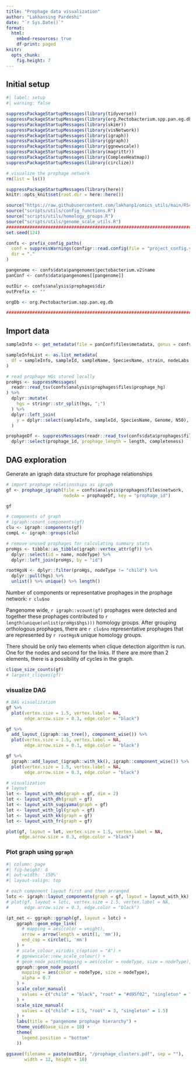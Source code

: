 ```yaml
---
title: "Prophage data visualization"
author: "Lakhansing Pardeshi"
date: "`r Sys.Date()`"
format: 
  html: 
    embed-resources: true
    df-print: paged
knitr: 
  opts_chunk:
    fig.height: 7
---
```


## Initial setup

```r
#| label: setup
#| warning: false

suppressPackageStartupMessages(library(tidyverse))
suppressPackageStartupMessages(library(org.Pectobacterium.spp.pan.eg.db))
suppressPackageStartupMessages(library(skimr))
suppressPackageStartupMessages(library(visNetwork))
suppressPackageStartupMessages(library(igraph))
suppressPackageStartupMessages(library(ggraph))
suppressPackageStartupMessages(library(ggnewscale))
suppressPackageStartupMessages(library(magrittr))
suppressPackageStartupMessages(library(ComplexHeatmap))
suppressPackageStartupMessages(library(circlize))

# visualize the prophage network
rm(list = ls())

suppressPackageStartupMessages(library(here))
knitr::opts_knit$set(root.dir = here::here())

source("https://raw.githubusercontent.com/lakhanp1/omics_utils/main/RScripts/utils.R")
source("scripts/utils/config_functions.R")
source("scripts/utils/homology_groups.R")
source("scripts/utils/genome_scale_utils.R")
################################################################################
set.seed(124)

confs <- prefix_config_paths(
  conf = suppressWarnings(configr::read.config(file = "project_config.yaml")),
  dir = "."
)

pangenome <- confs$data$pangenomes$pectobacterium.v2$name
panConf <- confs$data$pangenomes[[pangenome]]

outDir <- confs$analysis$prophages$dir
outPrefix <- ""

orgDb <- org.Pectobacterium.spp.pan.eg.db

################################################################################
```


## Import data

```r
sampleInfo <- get_metadata(file = panConf$files$metadata, genus = confs$genus)

sampleInfoList <- as.list_metadata(
  df = sampleInfo, sampleId, sampleName, SpeciesName, strain, nodeLabs, Genome
)

# read prophage HGs stored locally
proHgs <- suppressMessages(
  readr::read_tsv(confs$analysis$prophages$files$prophage_hg)
) %>% 
  dplyr::mutate(
    hgs = stringr::str_split(hgs, ";")
  ) %>% 
  dplyr::left_join(
    y = dplyr::select(sampleInfo, sampleId, SpeciesName, Genome, N50), by = "sampleId"
  ) 

prophageDf <- suppressMessages(readr::read_tsv(confs$data$prophages$files$data)) %>% 
  dplyr::select(prophage_id, prophage_length = length, completeness)

```

## DAG exploration

Generate an igraph data structure for prophage relationships

```r
# import prophage relationships as igraph
gf <- prophage_igraph(file = confs$analysis$prophages$files$network,
                      nodeAn = prophageDf, key = "prophage_id")

gf
```


```r
# components of graph
# igraph::count_components(gf)
clu <- igraph::components(gf)
compL <- igraph::groups(clu)

# remove unused prophages for calculating summary stats
proHgs <- tibble::as_tibble(igraph::vertex_attr(gf)) %>% 
  dplyr::select(id = name, nodeType) %>% 
  dplyr::left_join(proHgs, by = "id")

rootHgsN <- dplyr::filter(proHgs, nodeType != "child") %>% 
  dplyr::pull(hgs) %>% 
  unlist() %>% unique() %>% length()

```

Number of components or representative prophages in the prophage network: `r clu$no`

Pangenome wide, `r igraph::vcount(gf)` prophages were detected and together these
prophages contributed to `r length(unique(unlist(proHgs$hgs)))` homology groups.
After grouping orthologous prophages, there are `r clu$no` representative 
prophages that are represented by `r rootHgsN` unique homology groups.


There should be only two elements when clique detection algorithm is run. One 
for the nodes and second for the links. If there are more than 2 elements, there
is a possibility of cycles in the graph.

```r
clique_size_counts(gf)
# largest_cliques(gf)
```

### visualize DAG

```r
# DAG visualization 
gf %>% 
  plot(vertex.size = 1.5, vertex.label = NA,
       edge.arrow.size = 0.3, edge.color = "black")

gf %>% 
  add_layout_(igraph::as_tree(), component_wise()) %>% 
  plot(vertex.size = 1.5, vertex.label = NA,
       edge.arrow.size = 0.3, edge.color = "black")

gf %>% 
  igraph::add_layout_(igraph::with_kk(), igraph::component_wise()) %>%
  plot(vertex.size = 1.5, vertex.label = NA,
       edge.arrow.size = 0.3, edge.color = "black")

# visualization
# layout
lot <- layout_with_mds(graph = gf, dim = 2)
lot <- layout_with_dh(graph = gf)
lot <- layout_with_sugiyama(graph = gf)
lot <- layout_with_lgl(graph = gf)
lot <- layout_with_kk(graph = gf)
lot <- layout_with_fr(graph = gf)

plot(gf, layout = lot, vertex.size = 1.5, vertex.label = NA,
     edge.arrow.size = 0.3, edge.color = "black")


```

### Plot graph using `ggraph`

```r
#| column: page 
#| fig-height: 8
#| out-width: '150%'
#| layout-valign: top

# each component layout first and then arranged
lotc <- igraph::layout_components(graph = gf, layout = layout_with_kk)
# plot(gf, layout = lotc, vertex.size = 1.5, vertex.label = NA,
#      edge.arrow.size = 0.3, edge.color = "black")

(pt_net <- ggraph::ggraph(gf, layout = lotc) +
    ggraph::geom_edge_link(
      # mapping = aes(color = weight),
      arrow = arrow(length = unit(1, 'mm')),
      end_cap = circle(1, 'mm')
    ) +
    # scale_colour_viridis_c(option = "A") +
    # ggnewscale::new_scale_colour() +
    # geom_node_point(mapping = aes(color = nodeType, size = nodeType), alpha = 0.7) +
    ggraph::geom_node_point(
      mapping = aes(color = nodeType, size = nodeType),
      alpha = 0.7
    ) +
    scale_color_manual(
      values = c("child" = "black", "root" = "#d95f02", "singleton" = "#7570b3")
    ) +
    scale_size_manual(
      values = c("child" = 1.5, "root" = 3, "singleton" = 1.5)
    ) +
    labs(title = "pangenome prophage hierarchy") +
    theme_void(base_size = 18) +
    theme(
      legend.position = "bottom"
    ))

ggsave(filename = paste(outDir, "/prophage_clusters.pdf", sep = ""),
       width = 12, height = 10)

```
